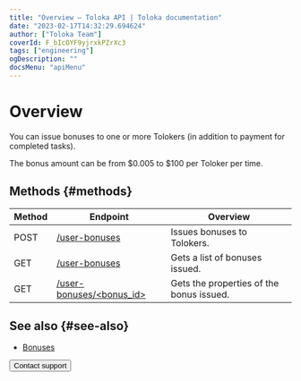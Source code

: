 ```yaml
---
title: "Overview — Toloka API | Toloka documentation"
date: "2023-02-17T14:32:29.694624"
author: ["Toloka Team"]
coverId: F_bIcOYF9yjrxkPZrXc3
tags: ["engineering"]
ogDescription: ""
docsMenu: "apiMenu"
---
```



# Overview

You can issue bonuses to one or more Tolokers (in addition to payment for completed tasks).

The bonus amount can be from $0.005 to $100 per Toloker per time.

## Methods {#methods}

Method | Endpoint | Overview
----- | ----- | -----
POST | [/user-bonuses](/docs/api/create-bonus) | Issues bonuses to Tolokers.
GET | [/user-bonuses](/docs/api/get-bonus-list) | Gets a list of bonuses issued.
GET | [/user-bonuses/<bonus_id>](/docs/api/get-one-bonus) | Gets the properties of the bonus issued.

## See also {#see-also}

- [Bonuses](/docs/guide/bonus)

<Button themeColor="light" view="default" size="l" type="link" url="/docs/guide/troubleshooting/support?form-source=api-bonus">Contact support</Button>
